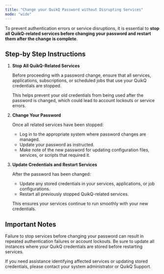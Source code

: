 ```yaml
---
title: "Change your QuikQ Password without Disrupting Services"
mode: "wide"
---
```


To prevent authentication errors or service disruptions, it is essential to **stop all QuikQ-related services before changing your password and restart them after the change is complete**.

## Step-by Step Instructions

1. **Stop All QuikQ-Related Services**

   Before proceeding with a password change, ensure that all services, applications, subscriptions, or scheduled jobs that use your QuikQ credentials are stopped.

   This helps prevent your old credentials from being used after the password is changed, which could lead to account lockouts or service errors.
2. **Change Your Password**

   Once all related services have been stopped:
   - Log in to the appropriate system where password changes are managed.
   - Update your password as instructed.
   - Make note of the new password for updating configuration files, services, or scripts that required it.
3. **Update Credentials and Restart Services**

   After the password has been changed:
   - Update any stored credentials in your services, applications, or job configurations.
   - Restart all previously stopped QuikQ-related services.

   This ensures your services continue to run smoothly with your new credentials.

## Important Notes

<Note>
  Failure to stop services before changing your password can result in repeated authentication failures or account lockouts.
</Note>

<Note>
  Be sure to update all instances where your QuikQ credentials are stored before restarting services.
</Note>

If you need assistance identifying affected services or updating stored credentials, please contact your system administrator or QuikQ Support.